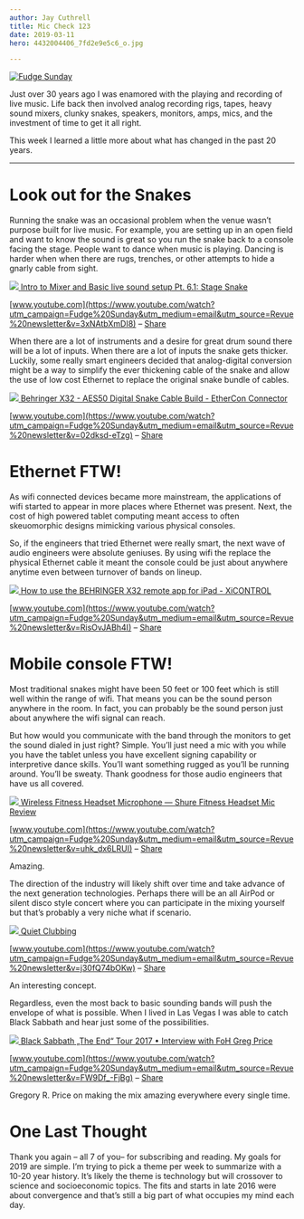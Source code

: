 ```yaml
---
author: Jay Cuthrell
title: Mic Check 123
date: 2019-03-11
hero: 4432004406_7fd2e9e5c6_o.jpg 

---
```


[![Fudge Sunday](./index_files/fudgesunday.png) ](https://www.getrevue.co/profile/jaycuthrell?utm_campaign=Issue&utm_content=profileimage&utm_medium=email&utm_source=Fudge+Sunday)  
  
Just over 30 years ago I was enamored with the playing and recording of live
music. Life back then involved analog recording rigs, tapes, heavy sound
mixers, clunky snakes, speakers, monitors, amps, mics, and the investment of
time to get it all right.

This week I learned a little more about what has changed in the past 20 years.  
  
* * *  
  
Look out for the Snakes
======================= 
  
Running the snake was an occasional problem when the venue wasn’t purpose
built for live music. For example, you are setting up in an open field and
want to know the sound is great so you run the snake back to a console facing
the stage. People want to dance when music is playing. Dancing is harder when
when there are rugs, trenches, or other attempts to hide a gnarly cable from
sight.  
  
[![](./index_files/maxresdefault.jpg) ](https://www.youtube.com/watch?utm_campaign=Fudge%20Sunday&utm_medium=email&utm_source=Revue%20newsletter&v=3xNAtbXmDI8)[Intro to Mixer and Basic live sound setup Pt. 6.1: Stage Snake](https://www.youtube.com/watch?utm_campaign=Fudge%20Sunday&utm_medium=email&utm_source=Revue%20newsletter&v=3xNAtbXmDI8)

[www.youtube.com](https://www.youtube.com/watch?utm_campaign=Fudge%20Sunday&utm_medium=email&utm_source=Revue%20newsletter&v=3xNAtbXmDI8) – [Share](http://rev.vu/kdK69D?utm_campaign=Issue&utm_content=share&utm_medium=email&utm_source=Fudge+Sunday)  
  
When there are a lot of instruments and a desire for great drum sound there
will be a lot of inputs. When there are a lot of inputs the snake gets
thicker. Luckily, some really smart engineers decided that analog-digital
conversion might be a way to simplify the ever thickening cable of the snake
and allow the use of low cost Ethernet to replace the original snake bundle of
cables.  
  
[![](./index_files/maxresdefault\(1\).jpg) ](https://www.youtube.com/watch?utm_campaign=Fudge%20Sunday&utm_medium=email&utm_source=Revue%20newsletter&v=02dksd-eTzg)[Behringer X32 - AES50 Digital Snake Cable Build - EtherCon Connector](https://www.youtube.com/watch?utm_campaign=Fudge%20Sunday&utm_medium=email&utm_source=Revue%20newsletter&v=02dksd-eTzg)

[www.youtube.com](https://www.youtube.com/watch?utm_campaign=Fudge%20Sunday&utm_medium=email&utm_source=Revue%20newsletter&v=02dksd-eTzg) – [Share](http://rev.vu/XG8dEd?utm_campaign=Issue&utm_content=share&utm_medium=email&utm_source=Fudge+Sunday)

Ethernet FTW!  
=============
  
As wifi connected devices became more mainstream, the applications of wifi
started to appear in more places where Ethernet was present. Next, the cost of
high powered tablet computing meant access to often skeuomorphic designs
mimicking various physical consoles.

So, if the engineers that tried Ethernet were really smart, the next wave of
audio engineers were absolute geniuses. By using wifi the replace the physical
Ethernet cable it meant the console could be just about anywhere anytime even
between turnover of bands on lineup.  
  
[![](./index_files/maxresdefault\(2\).jpg) ](https://www.youtube.com/watch?utm_campaign=Fudge%20Sunday&utm_medium=email&utm_source=Revue%20newsletter&v=RisOvJABh4I)[How to use the BEHRINGER X32 remote app for iPad - XiCONTROL](https://www.youtube.com/watch?utm_campaign=Fudge%20Sunday&utm_medium=email&utm_source=Revue%20newsletter&v=RisOvJABh4I)

[www.youtube.com](https://www.youtube.com/watch?utm_campaign=Fudge%20Sunday&utm_medium=email&utm_source=Revue%20newsletter&v=RisOvJABh4I) – [Share](http://rev.vu/R35yj9?utm_campaign=Issue&utm_content=share&utm_medium=email&utm_source=Fudge+Sunday)

Mobile console FTW!
===================  
  
Most traditional snakes might have been 50 feet or 100 feet which is still
well within the range of wifi. That means you can be the sound person anywhere
in the room. In fact, you can probably be the sound person just about anywhere
the wifi signal can reach.

But how would you communicate with the band through the monitors to get the
sound dialed in just right? Simple. You’ll just need a mic with you while you
have the tablet unless you have excellent signing capability or interpretive
dance skills. You’ll want something rugged as you’ll be running around. You’ll
be sweaty. Thank goodness for those audio engineers that have us all covered.  
  
[![](./index_files/maxresdefault\(3\).jpg) ](https://www.youtube.com/watch?utm_campaign=Fudge%20Sunday&utm_medium=email&utm_source=Revue%20newsletter&v=uhk_dx6LRUI)[Wireless Fitness Headset Microphone — Shure Fitness Headset Mic Review](https://www.youtube.com/watch?utm_campaign=Fudge%20Sunday&utm_medium=email&utm_source=Revue%20newsletter&v=uhk_dx6LRUI)

[www.youtube.com](https://www.youtube.com/watch?utm_campaign=Fudge%20Sunday&utm_medium=email&utm_source=Revue%20newsletter&v=uhk_dx6LRUI) – [Share](http://rev.vu/M250kq?utm_campaign=Issue&utm_content=share&utm_medium=email&utm_source=Fudge+Sunday)

Amazing.  
  
The direction of the industry will likely shift over time and take advance of
the next generation technologies. Perhaps there will be an all AirPod or
silent disco style concert where you can participate in the mixing yourself
but that’s probably a very niche what if scenario.  
  
[![](./index_files/maxresdefault\(4\).jpg) ](https://www.youtube.com/watch?utm_campaign=Fudge%20Sunday&utm_medium=email&utm_source=Revue%20newsletter&v=j30fQ74bOKw)[Quiet Clubbing ](https://www.youtube.com/watch?utm_campaign=Fudge%20Sunday&utm_medium=email&utm_source=Revue%20newsletter&v=j30fQ74bOKw)

[www.youtube.com](https://www.youtube.com/watch?utm_campaign=Fudge%20Sunday&utm_medium=email&utm_source=Revue%20newsletter&v=j30fQ74bOKw) – [Share](http://rev.vu/OaRm9x?utm_campaign=Issue&utm_content=share&utm_medium=email&utm_source=Fudge+Sunday)

An interesting concept.  
  
Regardless, even the most back to basic sounding bands will push the envelope
of what is possible. When I lived in Las Vegas I was able to catch Black
Sabbath and hear just some of the possibilities.  
  
[![](./index_files/hqdefault.jpg) ](https://www.youtube.com/watch?utm_campaign=Fudge%20Sunday&utm_medium=email&utm_source=Revue%20newsletter&v=FW9Df_-FjBg)[Black Sabbath „The End“ Tour 2017 • Interview with FoH Greg Price](https://www.youtube.com/watch?utm_campaign=Fudge%20Sunday&utm_medium=email&utm_source=Revue%20newsletter&v=FW9Df_-FjBg)

[www.youtube.com](https://www.youtube.com/watch?utm_campaign=Fudge%20Sunday&utm_medium=email&utm_source=Revue%20newsletter&v=FW9Df_-FjBg) – [Share](http://rev.vu/7Pn8jX?utm_campaign=Issue&utm_content=share&utm_medium=email&utm_source=Fudge+Sunday)

Gregory R. Price on making the mix amazing everywhere every single time.  
  
One Last Thought  
================
  
Thank you again – all 7 of you– for subscribing and reading. My goals for 2019
are simple. I’m trying to pick a theme per week to summarize with a 10-20 year
history. It’s likely the theme is technology but will crossover to science and
socioeconomic topics. The fits and starts in late 2016 were about convergence
and that’s still a big part of what occupies my mind each day.  
